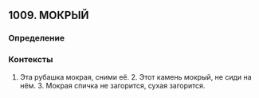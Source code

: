## 1009. МОКРЫЙ
### Определение


### Контексты
1. Эта рубашка мокрая, сними её. 2. Этот камень мокрый, не сиди на нём. 3. Мокрая спичка не загорится, сухая загорится.


